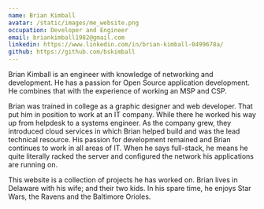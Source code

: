 ```yaml
---
name: Brian Kimball
avatar: /static/images/me_website.png
occupation: Developer and Engineer
email: briankimball1982@gmail.com
linkedin: https://www.linkedin.com/in/brian-kimball-0499678a/
github: https://github.com/bskimball
---
```


Brian Kimball is an engineer with knowledge of networking and development. He has a passion for Open Source application
development. He combines that with the experience of working an MSP and CSP.

Brian was trained in college as a graphic designer and web developer.
That put him in position to work at an IT
company. While there he worked his way up from helpdesk to a systems engineer. As the company grew, they introduced
cloud services in which Brian helped build and was the lead technical resource. His passion for development remained
and Brian continues to work in all areas of IT. When he says full-stack, he means he quite literally racked the
server and configured the network his applications are running on.

This website is a collection of projects he has worked on.
Brian lives in Delaware with his wife; and their two kids.
In his spare time, he enjoys Star Wars, the Ravens and the Baltimore Orioles.
